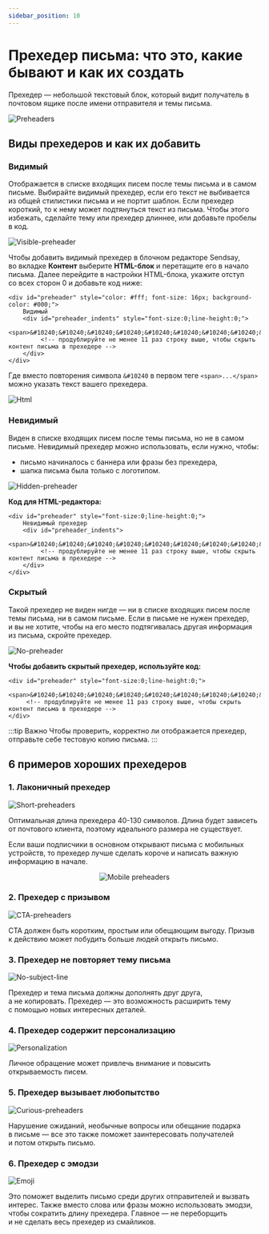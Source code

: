 ```yaml
---
sidebar_position: 10
---
```



# Прехедер письма: что это, какие бывают и как их создать

Прехедер — небольшой текстовый блок, который видит получатель в почтовом ящике после имени отправителя и темы письма.

![Preheaders](\img\email-campaigns\create-your-campaign\preheader\preheaders.jpg) <br/>

## Виды прехедеров и&nbsp;как их&nbsp;добавить

### Видимый

Отображается в&nbsp;списке входящих писем после темы письма и&nbsp;в&nbsp;самом письме. Выбирайте видимый прехедер, если его текст не&nbsp;выбивается из&nbsp;общей стилистики письма и&nbsp;не&nbsp;портит шаблон. Если прехедер короткий, то&nbsp;к&nbsp;нему может подтянуться текст из&nbsp;письма. Чтобы этого избежать, сделайте тему или прехедер длиннее, или добавьте пробелы в&nbsp;код.

![Visible-preheader](\img\email-campaigns\create-your-campaign\preheader\visible-preheader.jpg)<br/>

Чтобы добавить видимый прехедер в&nbsp;блочном редакторе Sendsay, во&nbsp;вкладке **Контент** выберите **HTML-блок** и&nbsp;перетащите его в&nbsp;начало письма. Далее перейдите в&nbsp;настройки HTML-блока, укажите отступ со&nbsp;всех сторон 0&nbsp;и&nbsp;добавьте код ниже:

```
<div id="preheader" style="color: #fff; font-size: 16px; background-color: #000;">
	Видимый
	<div id="preheader_indents" style="font-size:0;line-height:0;">
	     <span>‌&#10240;&#10240;&#10240;‌&#10240;&#10240;‌&#10240;‌&#10240;&#10240;‌&#10240;‌</span>
	     <!-- продублируйте не менее 11 раз строку выше, чтобы скрыть контент письма в прехедере -->
	</div>
</div>
```
Где вместо повторения символа `&#10240` в первом теге `<span>...</span>` можно указать текст вашего прехедера. 

![Html](\img\email-campaigns\create-your-campaign\preheader\html.jpg) <br/>

### Невидимый

Виден в&nbsp;списке входящих писем после темы письма, но&nbsp;не&nbsp;в&nbsp;самом письме. Невидимый прехедер можно использовать, если нужно, чтобы:

- письмо начиналось с&nbsp;баннера или фразы без прехедера,
- шапка письма была только с&nbsp;логотипом.

![Hidden-preheader](\img\email-campaigns\create-your-campaign\preheader\hidden-preheader.jpg) <br/>

**Код для HTML-редактора:**

```
<div id="preheader" style="font-size:0;line-height:0;">
	Невидимый прехедер
	<div id="preheader_indents">
	     <span>‌&#10240;&#10240;&#10240;‌&#10240;&#10240;‌&#10240;‌&#10240;&#10240;‌&#10240;‌‌</span>
	     <!-- продублируйте не менее 11 раз строку выше, чтобы скрыть контент письма в прехедере -->
	</div>
</div>
```

### Скрытый

Такой прехедер не&nbsp;виден нигде&nbsp;&mdash; ни&nbsp;в&nbsp;списке входящих писем после темы письма, ни&nbsp;в&nbsp;самом письме. Если в&nbsp;письме не&nbsp;нужен прехедер, и&nbsp;вы&nbsp;не&nbsp;хотите, чтобы на&nbsp;его место подтягивалась другая информация из&nbsp;письма, скройте прехедер.

![No-preheader](\img\email-campaigns\create-your-campaign\preheader\no-preheader.jpg) <br/>

**Чтобы добавить скрытый прехедер, используйте код:**

```
<div id="preheader" style="font-size:0;line-height:0;">
	 <span>‌&#10240;&#10240;&#10240;‌&#10240;&#10240;‌&#10240;‌&#10240;&#10240;‌&#10240;‌‌</span>
	 <!-- продублируйте не менее 11 раз строку выше, чтобы скрыть контент письма в прехедере -->
</div>
```

:::tip Важно
Чтобы проверить, корректно&nbsp;ли отображается прехедер, отправьте себе тестовую копию письма.
:::

## 6&nbsp;примеров хороших прехедеров

### 1. Лаконичный прехедер

![Short-preheaders](\img\email-campaigns\create-your-campaign\preheader\short-preheaders.jpg) <br/>

Оптимальная длина прехедера 40-130&nbsp;символов. Длина будет зависеть от&nbsp;почтового клиента, поэтому идеального размера не&nbsp;существует.

Если ваши подписчики в&nbsp;основном открывают письма с&nbsp;мобильных устройств, то&nbsp;прехедер лучше сделать короче и&nbsp;написать важную информацию в&nbsp;начале.

<p align="center">
  <img src={mobilePreheadersImage} alt="Mobile preheaders" />
</p>

### 2. Прехедер с&nbsp;призывом

![CTA-preheaders](\img\email-campaigns\create-your-campaign\preheader\cta-preheaders.jpg) <br/>

СTA должен быть коротким, простым или обещающим выгоду. Призыв к&nbsp;действию может побудить больше людей открыть письмо.

### 3. Прехедер не&nbsp;повторяет тему письма

![No-subject-line](\img\email-campaigns\create-your-campaign\preheader\no-subject-line.jpg) <br/>

Прехедер и&nbsp;тема письма должны дополнять друг друга, а&nbsp;не&nbsp;копировать. Прехедер&nbsp;&mdash; это возможность расширить тему с&nbsp;помощью новых интересных деталей.

### 4. Прехедер содержит персонализацию

![Personalization](\img\email-campaigns\create-your-campaign\preheader\personalization.jpg) <br/>

Личное обращение может привлечь внимание и&nbsp;повысить открываемость писем.

### 5. Прехедер вызывает любопытство

![Curious-preheaders](\img\email-campaigns\create-your-campaign\preheader\curious-preheaders.jpg) <br/>

Нарушение ожиданий, необычные вопросы или обещание подарка в&nbsp;письме&nbsp;&mdash; все это также поможет заинтересовать получателей и&nbsp;потом открыть письмо.

### 6. Прехедер с&nbsp;эмодзи

![Emoji](\img\email-campaigns\create-your-campaign\preheader\emoji.jpg) <br/>

Это поможет выделить письмо среди других отправителей и&nbsp;вызвать интерес. Также вместо слова или фразы можно использовать эмодзи, чтобы сократить длину прехедера. Главное&nbsp;&mdash; не&nbsp;переборщить и&nbsp;не&nbsp;сделать весь прехедер из&nbsp;смайликов.
